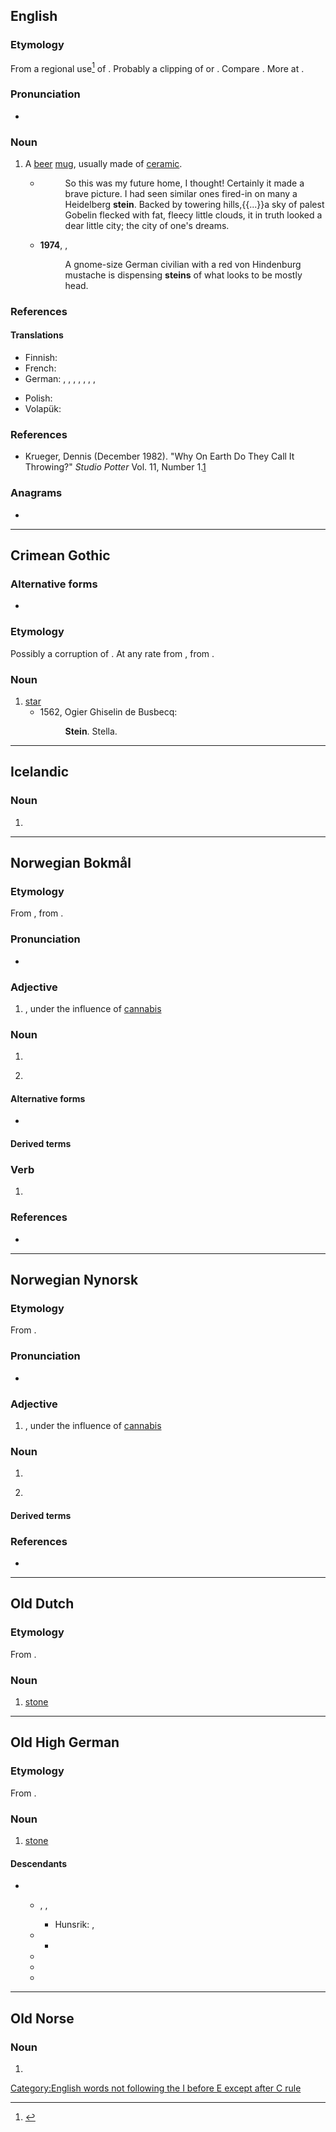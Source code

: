 {{also|stein-|Stein}}
==English==

===Etymology===
From a regional use<ref>{{R:Duden|Stein}}</ref> of {{der|en|de|Stein||stone}}. Probably a clipping of {{m|de|Steingut||stoneware}} or {{m|de|Steinkrug||stone pitcher}}. Compare {{cog|ang|stǣna||stone jug, a pot of stone or earth}}. More at {{m|en|stean}}.

===Pronunciation===
* {{IPA|/staɪn/|lang=en}}
*: {{rhymes|aɪn|lang=en}}

===Noun===
{{en-noun}}

# A [[beer]] [[mug]], usually made of [[ceramic]].
#* {{RQ:Frgsn Zlnstn|IV}}
#*: So this was my future home, I thought! Certainly it made a brave picture. I had seen similar ones fired-in on many a Heidelberg '''stein'''. Backed by towering hills,{{...}}a sky of palest Gobelin flecked with fat, fleecy little clouds, it in truth looked a dear little city; the city of one's dreams.
#* '''1974''', {{w|Thomas Pynchon}}, ''{{w|Gravity's Rainbow}}''
#*: A gnome-size German civilian with a red von Hindenburg mustache is dispensing '''steins''' of what looks to be mostly head.

===References===
<references/>

====Translations====
{{trans-top|A beer mug}}
* Finnish: {{t+|fi|oluttuoppi}}
* French: {{t+|fr|chope|f}}
* German: {{t+|de|Bierkrug|m}}, {{t+|de|Bierglas|n}}, {{t+|de|Bierseidel|n}}, {{t+|de|Seidel|n}}, {{t+|de|Maßkrug|m}}, {{t+|de|Maß|f}}, {{t|de|Steinkrug|m}}, {{t+|de|Humpen|m}}
{{trans-mid}}
* Polish: {{t+|pl|kufel|m}}
* Volapük: {{t+|vo|biraköp}}
{{trans-bottom}}

===References===
* Krueger, Dennis (December 1982). "Why On Earth Do They Call It Throwing?" ''Studio Potter'' Vol. 11, Number 1.[http://www.studiopotter.org/articles/?art=art0001]

===Anagrams===
* {{anagrams|en|Tiens|inset|neist|nites|senti|set in|sient|snite|tines|tsine}}

[[Category:English words not following the I before E except after C rule]]

----

==Crimean Gothic==

===Alternative forms===
* {{l|gme-cgo|stern}}

===Etymology===
Possibly a corruption of {{m|gme-cgo||stern}}. At any rate from {{inh|gme-cgo|gem-pro|*sternǭ}}, from {{der|gme-cgo|ine-pro|*h₂stḗr}}.

===Noun===
{{head|gme-cgo|noun}}

# [[star]]
#* 1562, Ogier Ghiselin de Busbecq:
#*: '''Stein'''. Stella.

----

==Icelandic==

===Noun===
{{is-noun form}}

# {{is-inflection of|steinn|indef|acc|s}}

----

==Norwegian Bokmål==

===Etymology===
From {{inh|nb|non|steinn}}, from {{inh|nb|gem-pro|*stainaz}}.

===Pronunciation===
* {{IPA|/staɪn/|lang=no}}
*: {{rhymes|aɪn|lang=no}}

===Adjective===
{{head|nb|adjective|neuter singular|stein|definite singular and plural|steine}}

# {{lb|nb|slang}} {{l|en|stoned}}, under the influence of [[cannabis]]

===Noun===
{{nb-noun-m1}}

# {{l|en|stone}}
# {{l|en|pip}} {{q|in citrus fruit, grapes}}

====Alternative forms====
* {{l-nb|sten}}

====Derived terms====
{{der3-u|lang=nb
|belegningsstein
|byggestein
|edelstein
|gravstein
|grunnstein
|hjørnestein
|kalkstein
|kampestein
|murstein
|nyrestein
|småstein
|steinalder
|steinansikt
|steinarbeid
|steinblokk
|steinbrudd
|steindød
|steine
|steinete
|[[steingammel]], [[steingammal]]
|steingrunn
|steinkast
|steinkobbe
|steinmur
|steinras
|steinsirkel
|steinsprut
|steinvegg
|takstein
}}

===Verb===
{{nb-verb-form}}

# {{imperative of|steine|lang=nb}}

===References===
* {{R:The Bokmål Dictionary}}

----

==Norwegian Nynorsk==

===Etymology===
From {{inh|nn|non|steinn}}.

===Pronunciation===
* {{IPA|/stæɪn/|lang=no}}

===Adjective===
{{head|nn|adjective|neuter singular|stein|definite singular and plural|steine}}

# {{lb|nn|slang}} {{l|en|stoned}}, under the influence of [[cannabis]]

===Noun===
{{nn-noun-m1}}

# {{l|en|stone}}
# {{l|en|pip}} {{q|e.g. in citrus fruit, grapes, cherries}}

====Derived terms====
{{der3-u|lang=nn
|byggestein
|edelstein
|gravstein
|grunnstein
|hjørnestein
|kalkstein
|kampestein
|murstein
|nyrestein
|småstein
|stabbestein
|steinalder
|steinansikt
|steinarbeid
|steinblokk
|steindød
|[[steine]], [[steina]]
|steinete
|steingammal
|steingard
|steinkast
|steinkobbe
|steinmur
|steinras
|steinsirkel
|steinsprut
|steinvegg
|takstein
}}

===References===
* {{R:The Nynorsk Dictionary}}

----

==Old Dutch==

===Etymology===
From {{inh|odt|gem-pro|*stainaz}}.

===Noun===
{{odt-noun|m|head=stēin}}

# [[stone]]

----

==Old High German==

===Etymology===
From {{inh|goh|gem-pro|*stainaz}}.

===Noun===
{{goh-noun|m}}

# [[stone]]

====Descendants====
* {{desc|gmh|stein}}
** {{desc|gmw-cfr|Stään}}, {{l|gmw-cfr|Steen}}, {{l|gmw-cfr|Stein}}
*** Hunsrik: {{l|hrx|Steen}}, {{l|hrx|xtayn}}
** {{desc|de|Stein}}
*** {{desc|eo|ŝtono|bor=1}}
** {{desc|lb|Steen}}
** {{desc|wym|śtan}}
** {{desc|yi|שטיין}}

----

==Old Norse==

===Noun===
{{head|non|noun}}

# {{inflection of|steinn||indef|acc|s|lang=non}}